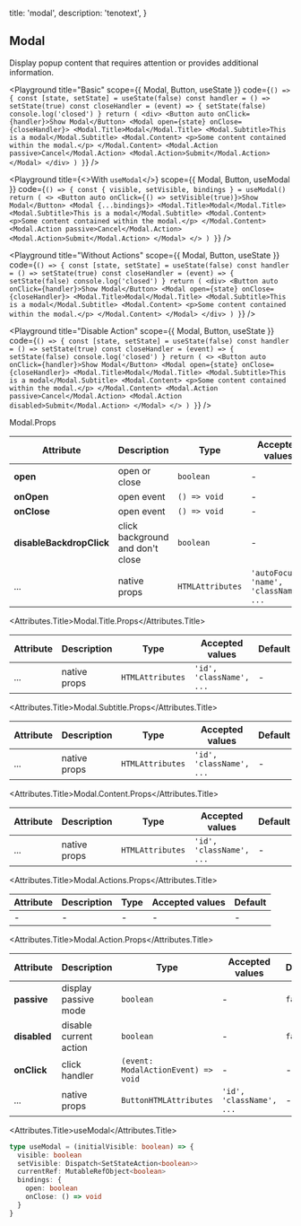 
  title: 'modal',
  description: 'tenotext',
}

## Modal

Display popup content that requires attention or provides additional information.

<Playground
  title="Basic"
  scope={{ Modal, Button, useState }}
  code={`
() => {
  const [state, setState] = useState(false)
  const handler = () => setState(true)
  const closeHandler = (event) => {
    setState(false)
    console.log('closed')
  }
  return (
    <div>
      <Button auto onClick={handler}>Show Modal</Button>
      <Modal open={state} onClose={closeHandler}>
        <Modal.Title>Modal</Modal.Title>
        <Modal.Subtitle>This is a modal</Modal.Subtitle>
        <Modal.Content>
          <p>Some content contained within the modal.</p>
        </Modal.Content>
        <Modal.Action passive>Cancel</Modal.Action>
        <Modal.Action>Submit</Modal.Action>
      </Modal>
    </div>
  )
}
`} />


<Playground
  title={<>With <Code>useModal</Code></>}
  scope={{ Modal, Button, useModal }}
  code={`
() => {
  const { visible, setVisible, bindings } = useModal()
  return (
    <>
      <Button auto onClick={() => setVisible(true)}>Show Modal</Button>
      <Modal {...bindings}>
        <Modal.Title>Modal</Modal.Title>
        <Modal.Subtitle>This is a modal</Modal.Subtitle>
        <Modal.Content>
          <p>Some content contained within the modal.</p>
        </Modal.Content>
        <Modal.Action passive>Cancel</Modal.Action>
        <Modal.Action>Submit</Modal.Action>
      </Modal>
    </>
  )
}
`} />

<Playground
  title="Without Actions"
  scope={{ Modal, Button, useState }}
  code={`
() => {
  const [state, setState] = useState(false)
  const handler = () => setState(true)
  const closeHandler = (event) => {
    setState(false)
    console.log('closed')
  }
  return (
    <div>
      <Button auto onClick={handler}>Show Modal</Button>
      <Modal open={state} onClose={closeHandler}>
        <Modal.Title>Modal</Modal.Title>
        <Modal.Subtitle>This is a modal</Modal.Subtitle>
        <Modal.Content>
          <p>Some content contained within the modal.</p>
        </Modal.Content>
      </Modal>
    </div>
  )
}
`} />

<Playground
  title="Disable Action"
  scope={{ Modal, Button, useState }}
  code={`
() => {
  const [state, setState] = useState(false)
  const handler = () => setState(true)
  const closeHandler = (event) => {
    setState(false)
    console.log('closed')
  }
  return (
    <>
      <Button auto onClick={handler}>Show Modal</Button>
      <Modal open={state} onClose={closeHandler}>
        <Modal.Title>Modal</Modal.Title>
        <Modal.Subtitle>This is a modal</Modal.Subtitle>
        <Modal.Content>
          <p>Some content contained within the modal.</p>
        </Modal.Content>
        <Modal.Action passive>Cancel</Modal.Action>
        <Modal.Action disabled>Submit</Modal.Action>
      </Modal>
    </>
  )
}
`} />

<Attributes edit="/pages/docs/components/modal.mdx">
<Attributes.Title>Modal.Props</Attributes.Title>

| Attribute | Description | Type | Accepted values | Default
| ---------- | ---------- | ---- |  -------------- | ------ |
| **open** | open or close | `boolean` | - | `false` |
| **onOpen** | open event | `() => void` | - | - |
| **onClose** | open event | `() => void` | - | - |
| **disableBackdropClick** | click background and don't close  | `boolean` | - | `false` |
| ... | native props | `HTMLAttributes` | `'autoFocus', 'name', 'className', ...` | - |

<Attributes.Title>Modal.Title.Props</Attributes.Title>

| Attribute | Description | Type | Accepted values | Default
| ---------- | ---------- | ---- |  -------------- | ------ |
| ... | native props | `HTMLAttributes` | `'id', 'className', ...` | - |

<Attributes.Title>Modal.Subtitle.Props</Attributes.Title>

| Attribute | Description | Type | Accepted values | Default
| ---------- | ---------- | ---- |  -------------- | ------ |
| ... | native props | `HTMLAttributes` | `'id', 'className', ...` | - |

<Attributes.Title>Modal.Content.Props</Attributes.Title>

| Attribute | Description | Type | Accepted values | Default
| ---------- | ---------- | ---- |  -------------- | ------ |
| ... | native props | `HTMLAttributes` | `'id', 'className', ...` | - |

<Attributes.Title>Modal.Actions.Props</Attributes.Title>

| Attribute | Description | Type | Accepted values | Default
| ---------- | ---------- | ---- |  -------------- | ------ |
| - | - | - | - | - |

<Attributes.Title>Modal.Action.Props</Attributes.Title>

| Attribute | Description | Type | Accepted values | Default
| ---------- | ---------- | ---- |  -------------- | ------ |
| **passive** | display passive mode | `boolean` | - | `false` |
| **disabled** | disable current action | `boolean` | - | `false` |
| **onClick** | click handler | `(event: ModalActionEvent) => void` | - | - |
| ... | native props | `ButtonHTMLAttributes` | `'id', 'className', ...` | - |

<Attributes.Title>useModal</Attributes.Title>

```ts
type useModal = (initialVisible: boolean) => {
  visible: boolean
  setVisible: Dispatch<SetStateAction<boolean>>
  currentRef: MutableRefObject<boolean>
  bindings: {
    open: boolean
    onClose: () => void
  }
}
```

</Attributes>

